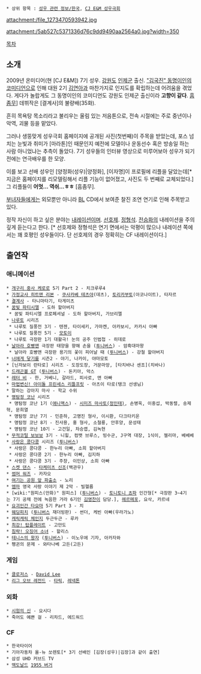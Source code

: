  * 상위 항목 : [[성우 관련 정보/한국]], [[CJ E&M 성우극회]]

attachment:/file_1273470593942.jpg

attachment:/5ab527c5371336d76c9dd9490aa2564a0.jpg?width=350

[[목차]]
== 소개 ==
2009년 온미디어(현 [CJ E&M]) 7기 성우. [[강원도]] [[인제군]] 출신. [["김국진" 동명이인의 코미디언]]으로 인해 대원 2기 [[김연아(성우)|김연아]]과 마찬가지로 인지도를 확립하는데 어려움을 겪었다. 게다가 놀랍게도 그 동명이인의 코미디언도 강원도 인제군 출신이라 '''고향이 같다'''. [[흠좀무]]] 데뷔작은 [결계사]의 불량배(35화).

흔히 목욕탕 목소리라고 불리우는 울림 있는 저음톤으로, 전속 시절에는 주로 중년이나 악역, 괴물 등을 맡았다.

그러나 생뚱맞게 성우극회 홈페이지에 공개된 사진(첫번째)이 주목을 받았는데, 포스 넘치는 눈빛과 취미가 [마라톤]인 때문인지 예전에 모델이나 운동선수 혹은 방송일 하는 사람 아니었냐는 추측이 돌았다. 7기 성우들의 인터뷰 영상으로 미루어보아 성우가 되기 전에는 연극배우를 한 모양.

이를 보고 선배 성우인 [양정화(성우)|양정화], [이자명]이 프로필에 리플을 달았는데[* 지금은 홈페이지를 리모델링해서 리플 기능이 없어졌고, 사진도 두 번째로 교체되었다.] 그 리플들이 '''어멋... 역쉬...ㅎㅎ''' [흠좀무].

[[부녀자]]들에게는 외모뿐만 아니라 [[BL]] CD에서 보여준 찰진 조연 연기로 인해 주목받고 있다.

정작 자신이 하고 싶은 분야는 [[내레이션]]이며. [[선호제]]. [[정형석]]. [[전승화]]의 내레이션을 주의깊게 듣는다고 한다. [* 선호제와 정형석은 연기 면에서는 악평이 많으나 내레이션 쪽에서는 꽤 호평인 성우들이다. 단 선호제의 경우 정확히는 CF 내레이션이다.]
== 출연작 ==
=== 애니메이션 ===
 * [[개구리 중사 케로로]] 5기 Part 2 - 치크루루4
 * [[가정교사 히트맨 리본]] - [[쿠사카베 테츠야]](데츠), [[토리카부토]](아코나이트), 타자르
 * [[결계사]] - 타니마타기, 타게미츠
 * [[꿈빛 파티시엘]] - 도하 할아버지
  * 꿈빛 파티시엘 프로페셔널 - 도하 할아버지, 가브리엘
 * [[나루토]] 시리즈
  * 나루토 질풍전 3기 - 텐젠, 타이세키, 가마켄, 아카보시, 카카시 아빠
  * 나루토 질풍전 5기 - [[모토이]]
  * 나루토 극장판 1기 대활극! 눈의 공주 인법첩 - 히데로 
 * [[날아라 호빵맨]] 극장판 태양을 향해 손을 ([[투니버스]]) - 암흑대마왕
  * 날아라 호빵맨 극장판 용기의 꽃이 피어날 때 ([[투니버스]]) - 강철 할아버지
 * [[너에게 닿기를]] 시즌2 - 야기, 나카이, 야마모토
 * [닌자보이 란타로] 시리즈 - 도장도장, 거문마앙, [타치바나 센조](치바나)
 * [[드래곤볼 GT]] ([[투니버스]]) - 돈키아, 악스
 * [[레터 비]] - 한, 거베니, 갈라드, 피사로, 앤 아빠
 * [[마법변신! 아이돌 프린세스 리틀프릿]] - 아츠이 타로(탱크 선생님)
 * 말하는 강아지 마사 - 학교 수위
 * [[명탐정 코난]] 시리즈
  * 명탐정 코난 1기 ([[애니맥스]]) - [[월광소나타 살인사건|시미즈 마사토(정인태)]], 손병욱, 이중섭, 박동렬, 송제혁, 문희열
  * 명탐정 코난 7기 - 민준하, 고명진 형사, 이시환, 다크타키온
  * 명탐정 코난 8기 - 진사용, 홍 형사, 소철룡, 안후양, 문성태
  * 명탐정 코난 10기 - 고건일, 차승엽, 김녹현
 * [[무적코털 보보보]] 3기 - 니힐, 컴뱃 브루스, 빙수군, J구역 대장, 1식이, 젤리마, 베베베
 * [[사랑은 콩다콩]] 시리즈 ([[투니버스]])
  * 사랑은 콩다콩 - 한누리 아빠, 소희 할아버지
  * 사랑은 콩다콩 2기 - 한누리 아빠, 김지하
  * 사랑은 콩다콩 3기 - 주장, 이민상, 소희 아빠
 * [[스켓 댄스]] - [[타케미츠 신조]](백관우)
 * [[썸머 워즈]] - 카자오
 * [[여기는 공원 앞 파출소]] - 노리
 * [[엠마(모리 카오루)|엠마]] 영국 사랑 이야기 제 2막 - 빌헬름
 * [wiki:"원피스(만화)" 원피스] ([[투니버스]]) - [[토니토니 쵸파]] 인간형[* 극장판 3~4기는 7기 공채 전에 녹음한 거라 6기인 [[김영찬]]이 담당.], [[헤르메포]], 요삭, 카르네
 * [[요괴인간 타요마]] 5기 Part 3 - 치
 * [[애천사전설 웨딩피치|웨딩피치]] ([[투니버스]] 재더빙판) - 썬더, 케빈 아빠(우라가노)
 * [[캐릭캐릭 체인지]] 두근두근 - 루카
 * [[최강! 탑플레이트]] - 고만도
 * [[침략! 오징어 소녀]] - 할리스
 * [[테니스의 왕자]] ([[투니버스]]) - 이노우에 기자, 아카자와
 * 펭귄의 문제 - 와타나베 고든(고든)
=== 게임 ===
 * [[클로저스]] - [[David Lee]]
 * [[리그 오브 레전드]] - [[타릭]], [[레넥톤]]
=== 외화 ===
 * [[시험의 신]] - 요시다
 * 죽어도 예쁜 걸 - 리차드, 에드워드
=== CF ===
 * 한국타이어
 * 기아자동차 올-뉴 쏘렌토[* 3기 선배인 [김장(성우)|김장]과 같이 출연]
 * 삼성 UHD 커브드 TV
 * [[맥도날드]] [[1955 버거]]
